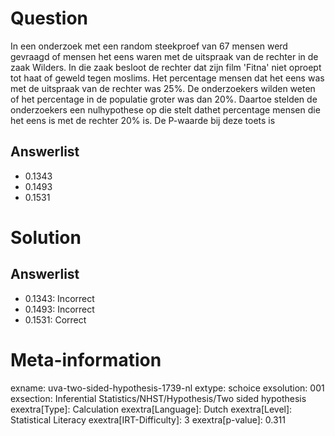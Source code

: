 Question
========

In een onderzoek met een random steekproef van 67 mensen werd gevraagd
of mensen het eens waren met de uitspraak van de rechter in de zaak
Wilders. In die zaak besloot de rechter dat zijn film \'Fitna\' niet
oproept tot haat of geweld tegen moslims. Het percentage mensen dat het
eens was met de uitspraak van de rechter was 25%. De onderzoekers wilden
weten of het percentage in de populatie groter was dan 20%. Daartoe
stelden de onderzoekers een nulhypothese op die stelt dathet percentage
mensen die het eens is met de rechter 20% is. De P-waarde bij deze toets
is

Answerlist
----------

* 0.1343
* 0.1493
* 0.1531

Solution
========

Answerlist
----------

* 0.1343: Incorrect
* 0.1493: Incorrect
* 0.1531: Correct

Meta-information
================
exname: uva-two-sided-hypothesis-1739-nl
extype: schoice
exsolution: 001
exsection: Inferential Statistics/NHST/Hypothesis/Two sided hypothesis
exextra[Type]: Calculation
exextra[Language]: Dutch
exextra[Level]: Statistical Literacy
exextra[IRT-Difficulty]: 3
exextra[p-value]: 0.311
